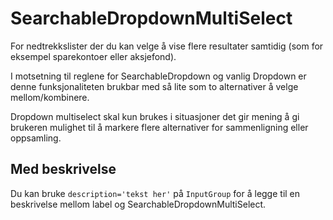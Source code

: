 
<Meta of={SearchableDropdownMultiSelect} />

# SearchableDropdownMultiSelect

For nedtrekkslister der du kan velge å vise flere resultater samtidig (som for eksempel sparekontoer eller aksjefond).

I motsetning til reglene for SearchableDropdown og vanlig Dropdown er denne funksjonaliteten brukbar med så lite som to alternativer å velge mellom/kombinere.

Dropdown multiselect skal kun brukes i situasjoner det gir mening å gi brukeren mulighet til å markere flere alternativer for sammenligning eller oppsamling.

<Canvas of={SearchableDropdownMultiSelect.Standard} />
<Controls of={SearchableDropdownMultiSelect.Standard} />

## Med beskrivelse

Du kan bruke `description='tekst her'` på `InputGroup` for å legge til en beskrivelse mellom label og SearchableDropdownMultiSelect.

<Canvas of={SearchableDropdownMultiSelect.WithDescription} />
